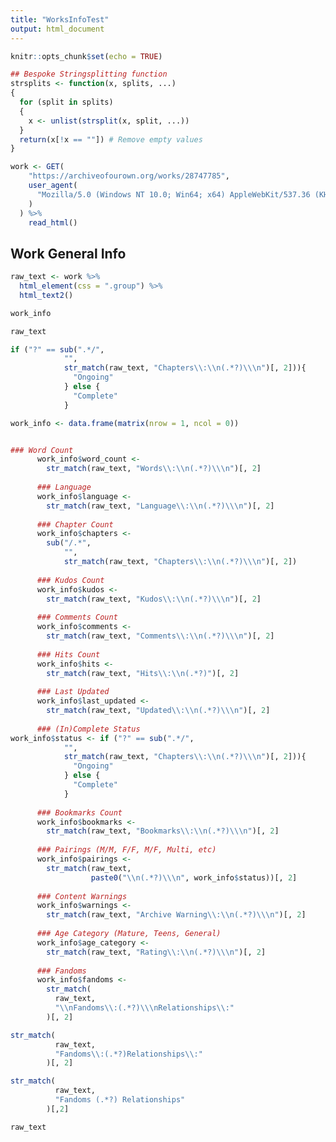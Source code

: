 ```yaml
---
title: "WorksInfoTest"
output: html_document
---
```


```r
knitr::opts_chunk$set(echo = TRUE)
```

```r
## Bespoke Stringsplitting function
strsplits <- function(x, splits, ...)
{
  for (split in splits)
  {
    x <- unlist(strsplit(x, split, ...))
  }
  return(x[!x == ""]) # Remove empty values
}
```


```r
work <- GET(
    "https://archiveofourown.org/works/28747785",
    user_agent(
      "Mozilla/5.0 (Windows NT 10.0; Win64; x64) AppleWebKit/537.36 (KHTML, like Gecko) Chrome/90.0.4430.93 Safari/537.36"
    )
  ) %>%
    read_html()
```

## Work General Info
```r
raw_text <- work %>%
  html_element(css = ".group") %>%
  html_text2()
```

```r
work_info
```
```r
raw_text
```


```r
if ("?" == sub(".*/",
            "",
            str_match(raw_text, "Chapters\\:\\n(.*?)\\\n")[, 2])){
              "Ongoing"
            } else {
              "Complete"
            }
```

```r
work_info <- data.frame(matrix(nrow = 1, ncol = 0))


### Word Count
      work_info$word_count <-
        str_match(raw_text, "Words\\:\\n(.*?)\\\n")[, 2]
      
      ### Language
      work_info$language <-
        str_match(raw_text, "Language\\:\\n(.*?)\\\n")[, 2]
      
      ### Chapter Count
      work_info$chapters <-
        sub("/.*",
            "",
            str_match(raw_text, "Chapters\\:\\n(.*?)\\\n")[, 2])
      
      ### Kudos Count
      work_info$kudos <-
        str_match(raw_text, "Kudos\\:\\n(.*?)\\\n")[, 2]
      
      ### Comments Count
      work_info$comments <-
        str_match(raw_text, "Comments\\:\\n(.*?)\\\n")[, 2]
      
      ### Hits Count
      work_info$hits <-
        str_match(raw_text, "Hits\\:\\n(.*?)")[, 2]
      
      ### Last Updated
      work_info$last_updated <-
        str_match(raw_text, "Updated\\:\\n(.*?)\\\n")[, 2]
      
      ### (In)Complete Status
work_info$status <- if ("?" == sub(".*/",
            "",
            str_match(raw_text, "Chapters\\:\\n(.*?)\\\n")[, 2])){
              "Ongoing"
            } else {
              "Complete"
            }
      
      ### Bookmarks Count
      work_info$bookmarks <-
        str_match(raw_text, "Bookmarks\\:\\n(.*?)\\\n")[, 2]
      
      ### Pairings (M/M, F/F, M/F, Multi, etc)
      work_info$pairings <-
        str_match(raw_text,
                  paste0("\\n(.*?)\\\n", work_info$status))[, 2]
      
      ### Content Warnings
      work_info$warnings <-
        str_match(raw_text, "Archive Warning\\:\\n(.*?)\\\n")[, 2]
      
      ### Age Category (Mature, Teens, General)
      work_info$age_category <-
        str_match(raw_text, "Rating\\:\\n(.*?)\\\n")[, 2]
      
      ### Fandoms
      work_info$fandoms <-
        str_match(
          raw_text,
          "\\nFandoms\\:(.*?)\\\nRelationships\\:"
        )[, 2]
```

```r
str_match(
          raw_text,
          "Fandoms\\:(.*?)Relationships\\:"
        )[, 2]
```
```r
str_match(
          raw_text,
          "Fandoms (.*?) Relationships"
        )[,2]
```

```r
raw_text
```

